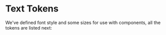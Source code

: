 
# Text Tokens
We've defined font style and some sizes for use with components, all the tokens are listed next:
<TextTokens />
